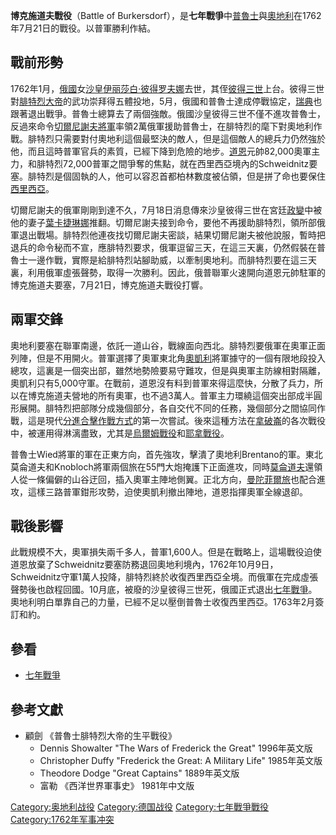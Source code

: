 {{Infobox Military Conflict
|conflict=博克施道夫戰役
|image=[[File:Schlacht_bei_burkersdorf.jpg|300px]]
|caption=
|partof=[[七年戰爭|七年戰爭]]
|place=[[博克施道夫|博克施道夫]]
|date=1762年7月21日
|result=普魯士勝利
|combatant1=[[普魯士|普魯士]]
|combatant2=[[奧地利|奧地利]]
|commander1=[[腓特烈大帝|腓特烈大帝]] 
|commander2=[[道恩|道恩]][[元帥|元帥]]
|strength1=72000人
|strength2=82000人
|casualties1=1,600人
|casualties2=2,000人 
}}{{Campaignbox Seven Years' War}}

'''博克施道夫戰役'''（Battle of Burkersdorf），是'''七年戰爭'''中[[普魯士|普魯士]]與[[奧地利|奧地利]]在1762年7月21日的戰役。以普軍勝利作結。

==戰前形勢==
1762年1月，[[俄國|俄國]]女[[沙皇|沙皇]][[伊丽莎白·彼得罗夫娜|伊丽莎白·彼得罗夫娜]]去世，其侄[[彼得三世|彼得三世]]上台。彼得三世對[[腓特烈大帝|腓特烈大帝]]的武功崇拜得五體投地，5月，俄國和普魯士達成停戰協定，[[瑞典|瑞典]]也跟著退出戰爭。普魯士總算去了兩個強敵。俄國沙皇彼得三世不僅不進攻普魯士，反過來命令[[切爾尼謝夫|切爾尼謝夫]][[將軍|將軍]]率領2萬俄軍援助普魯士，在腓特烈的麾下對奧地利作戰。腓特烈只需要對付奧地利這個最堅決的敵人，但是這個敵人的總兵力仍然強於他，而且這時普軍官兵的素質，已經下降到危險的地步。[[道恩|道恩]]元帥82,000奧軍主力，和腓特烈72,000普軍之間爭奪的焦點，就在西里西亞境內的Schweidnitz要塞。腓特烈是個固執的人，他可以容忍首都柏林數度被佔領，但是拼了命也要保住[[西里西亞|西里西亞]]。

切爾尼謝夫的俄軍剛剛到達不久，7月18日消息傳來沙皇彼得三世在宮廷[[政變|政變]]中被他的妻子[[葉卡捷琳娜|葉卡捷琳娜]]推翻。切爾尼謝夫接到命令，要他不再援助腓特烈，領所部俄軍退出戰場。腓特烈他連夜找切爾尼謝夫密談，結果切爾尼謝夫被他說服，暫時把退兵的命令秘而不宣，應腓特烈要求，俄軍逗留三天，在這三天裏，仍然假裝在普魯士一邊作戰，實際是給腓特烈站腳助威，以牽制奧地利。而腓特烈要在這三天裏，利用俄軍虛張聲勢，取得一次勝利。因此，俄普聯軍火速開向道恩元帥駐軍的博克施道夫要塞，7月21日，博克施道夫戰役打響。

==兩軍交鋒==
奧地利要塞在聯軍南邊，依託一道山谷，戰線面向西北。腓特烈要俄軍在奧軍正面列陣，但是不用開火。普軍選擇了奧軍東北角[[奧凱利|奧凱利]]將軍據守的一個有限地段投入總攻，這裏是一個突出部，雖然地勢險要易守難攻，但是與奧軍主防線相對隔離，奧凱利只有5,000守軍。在戰前，道恩沒有料到普軍來得這麼快，分散了兵力，所以在博克施道夫營地的所有奧軍，也不過3萬人。普軍主力環繞這個突出部成半圓形展開。腓特烈把部隊分成幾個部分，各自交代不同的任務，幾個部分之間協同作戰，這是現代[[分進合擊作戰方式|分進合擊作戰方式]]的第一次嘗試。後來這種方法在[[拿破崙|拿破崙]]的各次戰役中，被運用得淋漓盡致，尤其是[[烏爾姆戰役|烏爾姆戰役]]和[[耶拿戰役|耶拿戰役]]。

普魯士Wied將軍的軍在正東方向，首先強攻，擊潰了奧地利Brentano的軍。東北莫侖道夫和Knobloch將軍兩個旅在55門大炮掩護下正面進攻，同時[[莫侖道夫|莫侖道夫]]還領人從一條偏僻的山谷迂回，插入奧軍主陣地側翼。正北方向，[[曼陀菲爾|曼陀菲爾]][[旅|旅]]也配合進攻，這樣三路普軍鉗形攻勢，迫使奧凱利撤出陣地，道恩指揮奧軍全線退卻。

==戰後影響==
此戰規模不大，奧軍損失兩千多人，普軍1,600人。但是在戰略上，這場戰役迫使道恩放棄了Schweidnitz要塞防務退回奧地利境內，1762年10月9日，Schweidnitz守軍1萬人投降，腓特烈終於收復西里西亞全境。而俄軍在完成虛張聲勢後也啟程回國。10月底，被廢的沙皇彼得三世死，俄國正式退出[[七年戰爭|七年戰爭]]。奧地利明白單靠自己的力量，已經不足以壓倒普魯士收復西里西亞。1763年2月簽訂和約。

==參看==
*[[七年戰爭|七年戰爭]]

==參考文獻==
*顧劍 《普魯士腓特烈大帝的生平戰役》
**Dennis Showalter "The Wars of Frederick the Great" 1996年英文版
**Christopher Duffy "Frederick the Great: A Military Life" 1985年英文版
**Theodore Dodge "Great Captains" 1889年英文版
**富勒 《西洋世界軍事史》 1981年中文版



[[Category:奥地利战役|Category:奥地利战役]]
[[Category:德国战役|Category:德国战役]]
[[Category:七年戰爭戰役|Category:七年戰爭戰役]]
[[Category:1762年军事冲突|Category:1762年军事冲突]]